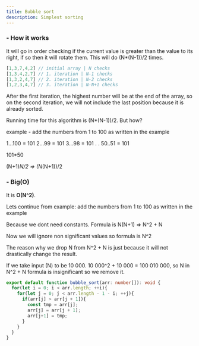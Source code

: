 ```yaml
---
title: Bubble sort
description: Simplest sorting
---
```


<h3 className="text-lg font-semibold">- How it works</h3>

It will go in order checking if the current value is greater than the value to its right, if so then it will rotate them. This will do (N*(N-1))/2 times.

```js
[1,3,7,4,2] // initial array | N checks
[1,3,4,2,7] // 1. iteration | N-1 checks
[1,3,2,4,7] // 2. iteration | N-2 checks
[1,2,3,4,7] // 3. iteration | N-N+1 checks
```

After the first iteration, the highest number will be at the end of the array, so on the second iteration, we will not include the last position because it is already sorted.

Running time for this algorithm is (N*(N-1))/2. But how?

example - add the numbers from 1 to 100 as written in the example

1...100 = 101
2...99  = 101
3...98  = 101
.
.
50..51  = 101

101*50

(N+1)*N/2 => (N*(N+1))/2


<h3 className="text-lg font-semibold mt-7">- Big(O)</h3>

It is **O(N^2)**.

Lets continue from example: add the numbers from 1 to 100 as written in the example

Because we dont need constants. Formula is N(N+1) => N^2 + N 

Now we will ignore non significant values so formula is N^2

The reason why we drop N from N^2 + N is just because it will not drastically change the result.

If we take input (N) to be 10 000. 10 000^2 + 10 000 = 100 010 000, so N in N^2 + N formula is insignificant so we remove it.

```ts
export default function bubble_sort(arr: number[]): void {
  for(let i = 0; i < arr.length; ++i){
    for(let j = 0; j < arr.length - 1 - i; ++j){
      if(arr[j] > arr[j + 1]){
        const tmp = arr[j];
        arr[j] = arr[j + 1];
        arr[j+1] = tmp;
      }
    }
  }
}
```